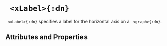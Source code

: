 


# ` <xLabel>{:dn}`


` <xLabel>{:dn}` specifies a label for the horizontal axis on a ` <graph>{:dn}`.


## Attributes and Properties 
 <AttrDisplay name='xLabel'/> 
 <PropDisplay name='xLabel'/>